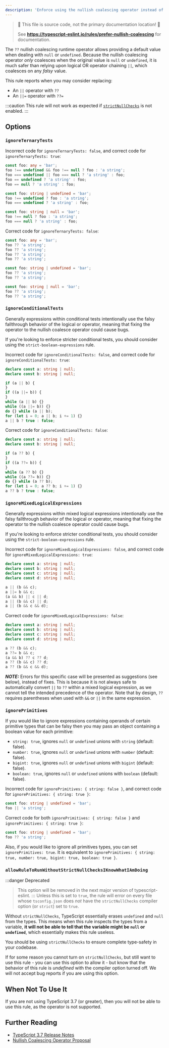 ```yaml
---
description: 'Enforce using the nullish coalescing operator instead of logical assignments or chaining.'
---
```



> 🛑 This file is source code, not the primary documentation location! 🛑
>
> See **https://typescript-eslint.io/rules/prefer-nullish-coalescing** for documentation.

The `??` nullish coalescing runtime operator allows providing a default value when dealing with `null` or `undefined`.
Because the nullish coalescing operator _only_ coalesces when the original value is `null` or `undefined`, it is much safer than relying upon logical OR operator chaining `||`, which coalesces on any _falsy_ value.

This rule reports when you may consider replacing:

- An `||` operator with `??`
- An `||=` operator with `??=`

:::caution
This rule will not work as expected if [`strictNullChecks`](https://www.typescriptlang.org/tsconfig#strictNullChecks) is not enabled.
:::

## Options

### `ignoreTernaryTests`

Incorrect code for `ignoreTernaryTests: false`, and correct code for `ignoreTernaryTests: true`:

```ts option='{ "ignoreTernaryTests": false }' showPlaygroundButton
const foo: any = 'bar';
foo !== undefined && foo !== null ? foo : 'a string';
foo === undefined || foo === null ? 'a string' : foo;
foo == undefined ? 'a string' : foo;
foo == null ? 'a string' : foo;

const foo: string | undefined = 'bar';
foo !== undefined ? foo : 'a string';
foo === undefined ? 'a string' : foo;

const foo: string | null = 'bar';
foo !== null ? foo : 'a string';
foo === null ? 'a string' : foo;
```

Correct code for `ignoreTernaryTests: false`:

```ts option='{ "ignoreTernaryTests": false }' showPlaygroundButton
const foo: any = 'bar';
foo ?? 'a string';
foo ?? 'a string';
foo ?? 'a string';
foo ?? 'a string';

const foo: string | undefined = 'bar';
foo ?? 'a string';
foo ?? 'a string';

const foo: string | null = 'bar';
foo ?? 'a string';
foo ?? 'a string';
```

### `ignoreConditionalTests`

Generally expressions within conditional tests intentionally use the falsy fallthrough behavior of the logical or operator, meaning that fixing the operator to the nullish coalesce operator could cause bugs.

If you're looking to enforce stricter conditional tests, you should consider using the `strict-boolean-expressions` rule.

Incorrect code for `ignoreConditionalTests: false`, and correct code for `ignoreConditionalTests: true`:

```ts option='{ "ignoreConditionalTests": false }' showPlaygroundButton
declare const a: string | null;
declare const b: string | null;

if (a || b) {
}
if ((a ||= b)) {
}
while (a || b) {}
while ((a ||= b)) {}
do {} while (a || b);
for (let i = 0; a || b; i += 1) {}
a || b ? true : false;
```

Correct code for `ignoreConditionalTests: false`:

```ts option='{ "ignoreConditionalTests": false }' showPlaygroundButton
declare const a: string | null;
declare const b: string | null;

if (a ?? b) {
}
if ((a ??= b)) {
}
while (a ?? b) {}
while ((a ??= b)) {}
do {} while (a ?? b);
for (let i = 0; a ?? b; i += 1) {}
a ?? b ? true : false;
```

### `ignoreMixedLogicalExpressions`

Generally expressions within mixed logical expressions intentionally use the falsy fallthrough behavior of the logical or operator, meaning that fixing the operator to the nullish coalesce operator could cause bugs.

If you're looking to enforce stricter conditional tests, you should consider using the `strict-boolean-expressions` rule.

Incorrect code for `ignoreMixedLogicalExpressions: false`, and correct code for `ignoreMixedLogicalExpressions: true`:

```ts option='{ "ignoreMixedLogicalExpressions": false }' showPlaygroundButton
declare const a: string | null;
declare const b: string | null;
declare const c: string | null;
declare const d: string | null;

a || (b && c);
a ||= b && c;
(a && b) || c || d;
a || (b && c) || d;
a || (b && c && d);
```

Correct code for `ignoreMixedLogicalExpressions: false`:

```ts option='{ "ignoreMixedLogicalExpressions": false }' showPlaygroundButton
declare const a: string | null;
declare const b: string | null;
declare const c: string | null;
declare const d: string | null;

a ?? (b && c);
a ??= b && c;
(a && b) ?? c ?? d;
a ?? (b && c) ?? d;
a ?? (b && c && d);
```

**_NOTE:_** Errors for this specific case will be presented as suggestions (see below), instead of fixes. This is because it is not always safe to automatically convert `||` to `??` within a mixed logical expression, as we cannot tell the intended precedence of the operator. Note that by design, `??` requires parentheses when used with `&&` or `||` in the same expression.

### `ignorePrimitives`

If you would like to ignore expressions containing operands of certain primitive types that can be falsy then you may pass an object containing a boolean value for each primitive:

- `string: true`, ignores `null` or `undefined` unions with `string` (default: false).
- `number: true`, ignores `null` or `undefined` unions with `number` (default: false).
- `bigint: true`, ignores `null` or `undefined` unions with `bigint` (default: false).
- `boolean: true`, ignores `null` or `undefined` unions with `boolean` (default: false).

Incorrect code for `ignorePrimitives: { string: false }`, and correct code for `ignorePrimitives: { string: true }`:

```ts option='{ "ignorePrimitives": { "string": true } }' showPlaygroundButton
const foo: string | undefined = 'bar';
foo || 'a string';
```

Correct code for both `ignorePrimitives: { string: false }` and `ignorePrimitives: { string: true }`:

```ts option='{ "ignorePrimitives": { "string": true } }' showPlaygroundButton
const foo: string | undefined = 'bar';
foo ?? 'a string';
```

Also, if you would like to ignore all primitives types, you can set `ignorePrimitives: true`. It is equivalent to `ignorePrimitives: { string: true, number: true, bigint: true, boolean: true }`.

### `allowRuleToRunWithoutStrictNullChecksIKnowWhatIAmDoing`

:::danger Deprecated

> This option will be removed in the next major version of typescript-eslint.
> :::
> Unless this is set to `true`, the rule will error on every file whose `tsconfig.json` does _not_ have the `strictNullChecks` compiler option (or `strict`) set to `true`.

Without `strictNullChecks`, TypeScript essentially erases `undefined` and `null` from the types. This means when this rule inspects the types from a variable, **it will not be able to tell that the variable might be `null` or `undefined`**, which essentially makes this rule useless.

You should be using `strictNullChecks` to ensure complete type-safety in your codebase.

If for some reason you cannot turn on `strictNullChecks`, but still want to use this rule - you can use this option to allow it - but know that the behavior of this rule is _undefined_ with the compiler option turned off. We will not accept bug reports if you are using this option.

## When Not To Use It

If you are not using TypeScript 3.7 (or greater), then you will not be able to use this rule, as the operator is not supported.

## Further Reading

- [TypeScript 3.7 Release Notes](https://www.typescriptlang.org/docs/handbook/release-notes/typescript-3-7.html)
- [Nullish Coalescing Operator Proposal](https://github.com/tc39/proposal-nullish-coalescing/)

